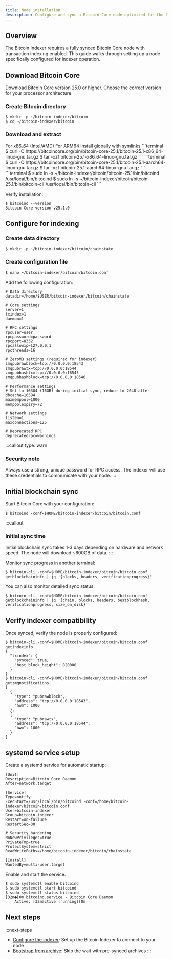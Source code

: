 ```yaml
---
title: Node installation
description: Configure and sync a Bitcoin Core node optimized for the Bitcoin Indexer.
---
```


## Overview

The Bitcoin Indexer requires a fully synced Bitcoin Core node with transaction indexing enabled. This guide walks through setting up a node specifically configured for indexer operation.

## Download Bitcoin Core

Download Bitcoin Core version 25.0 or higher. Choose the correct version for your processor architecture.

### Create Bitcoin directory

```terminal
$ mkdir -p ~/bitcoin-indexer/bitcoin
$ cd ~/bitcoin-indexer/bitcoin
```

### Download and extract

<Tabs defaultValue="x86_64">
  <TabsList className='flex flex-wrap md:w-max'>
    <TabsTrigger value="x86_64" className='tab group'>
      <Badge className='badge transition-colors'>For x86_64 (Intel/AMD)</Badge>
    </TabsTrigger>
    <TabsTrigger value="ARM64" className='tab group'>
      <Badge className='badge transition-colors'>For ARM64</Badge>
    </TabsTrigger>
    <TabsTrigger value="global" className='tab group'>
      <Badge className='badge transition-colors'>Install globally with symlinks</Badge>
    </TabsTrigger>
  </TabsList>
  <TabsContent value="x86_64">
    ```terminal
    $ curl -O https://bitcoincore.org/bin/bitcoin-core-25.1/bitcoin-25.1-x86_64-linux-gnu.tar.gz
    $ tar -xzf bitcoin-25.1-x86_64-linux-gnu.tar.gz
    ```
  </TabsContent>
  <TabsContent value="ARM64">
    ```terminal
    $ curl -O https://bitcoincore.org/bin/bitcoin-core-25.1/bitcoin-25.1-aarch64-linux-gnu.tar.gz
    $ tar -xzf bitcoin-25.1-aarch64-linux-gnu.tar.gz
    ```
  </TabsContent>
  <TabsContent value="global">    
    ```terminal
    $ sudo ln -s ~/bitcoin-indexer/bitcoin/bitcoin-25.1/bin/bitcoind /usr/local/bin/bitcoind
    $ sudo ln -s ~/bitcoin-indexer/bitcoin/bitcoin-25.1/bin/bitcoin-cli /usr/local/bin/bitcoin-cli
    ```
  </TabsContent>
</Tabs>

Verify installation:

```terminal
$ bitcoind --version
Bitcoin Core version v25.1.0
```

## Configure for indexing

### Create data directory

```terminal
$ mkdir -p ~/bitcoin-indexer/bitcoin/chainstate
```

### Create configuration file

```terminal
$ nano ~/bitcoin-indexer/bitcoin/bitcoin.conf
```

Add the following configuration:

```console ~/bitcoin-indexer/bitcoin/bitcoin.conf
# Data directory
datadir=/home/$USER/bitcoin-indexer/bitcoin/chainstate

# Core settings
server=1
txindex=1
daemon=1

# RPC settings
rpcuser=user
rpcpassword=password
rpcport=8332
rpcallowip=127.0.0.1
rpcthreads=16

# ZeroMQ settings (required for indexer)
zmqpubrawblock=tcp://0.0.0.0:18543
zmqpubrawtx=tcp://0.0.0.0:18544
zmqpubhashtx=tcp://0.0.0.0:18545
zmqpubhashblock=tcp://0.0.0.0:18546

# Performance settings
# Set to 16384 (16GB) during initial sync, reduce to 2048 after
dbcache=16384
maxmempool=1000
mempoolexpiry=72

# Network settings
listen=1
maxconnections=125

# Deprecated RPC
deprecatedrpc=warnings
```

:::callout
type: warn
### Security note
Always use a strong, unique password for RPC access. The indexer will use these credentials to communicate with your node.
:::

## Initial blockchain sync

Start Bitcoin Core with your configuration:

```terminal
$ bitcoind -conf=$HOME/bitcoin-indexer/bitcoin/bitcoin.conf
```

:::callout
### Initial sync time
Initial blockchain sync takes 1-3 days depending on hardware and network speed. The node will download ~600GB of data.
:::

Monitor sync progress in another terminal:

```terminal
$ bitcoin-cli -conf=$HOME/bitcoin-indexer/bitcoin/bitcoin.conf getblockchaininfo | jq '{blocks, headers, verificationprogress}'
```

You can also monitor detailed sync status:

```terminal
$ bitcoin-cli -conf=$HOME/bitcoin-indexer/bitcoin/bitcoin.conf getblockchaininfo | jq '{chain, blocks, headers, bestblockhash, verificationprogress, size_on_disk}'
```

## Verify indexer compatibility

Once synced, verify the node is properly configured:

```terminal -o
$ bitcoin-cli -conf=$HOME/bitcoin-indexer/bitcoin/bitcoin.conf getindexinfo
{
  "txindex": {
    "synced": true,
    "best_block_height": 820000
  }
}
$ bitcoin-cli -conf=$HOME/bitcoin-indexer/bitcoin/bitcoin.conf getzmqnotifications
[
  {
    "type": "pubrawblock",
    "address": "tcp://0.0.0.0:18543",
    "hwm": 1000
  },
  {
    "type": "pubrawtx",
    "address": "tcp://0.0.0.0:18544",
    "hwm": 1000
  }
]
```

## systemd service setup

Create a systemd service for automatic startup:

```console /etc/systemd/system/bitcoind.service
[Unit]
Description=Bitcoin Core Daemon
After=network.target

[Service]
Type=notify
ExecStart=/usr/local/bin/bitcoind -conf=/home/bitcoin-indexer/bitcoin/bitcoin.conf
User=bitcoin-indexer
Group=bitcoin-indexer
Restart=on-failure
RestartSec=30

# Security hardening
NoNewPrivileges=true
PrivateTmp=true
ProtectSystem=strict
ReadWritePaths=/home/bitcoin-indexer/bitcoin/chainstate

[Install]
WantedBy=multi-user.target
```

Enable and start the service:

```terminal
$ sudo systemctl enable bitcoind
$ sudo systemctl start bitcoind
$ sudo systemctl status bitcoind
[32m●[0m bitcoind.service - Bitcoin Core Daemon
    Active: [32mactive (running)[0m
```

## Next steps

:::next-steps
- [Configure the indexer](/tools/bitcoin-indexer/configuration): Set up the Bitcoin Indexer to connect to your node
- [Bootstrap from archive](/tools/bitcoin-indexer/archive-bootstrap): Skip the wait with pre-synced archives
:::
